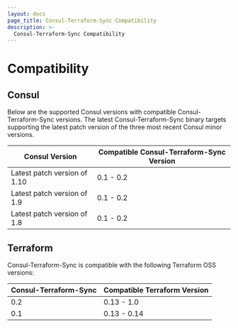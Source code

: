 ```yaml
---
layout: docs
page_title: Consul-Terraform-Sync Compatibility
description: >-
  Consul-Terraform-Sync Compatibility
---
```


# Compatibility

## Consul

Below are the supported Consul versions with compatible Consul-Terraform-Sync versions. The latest Consul-Terraform-Sync binary targets supporting the latest patch version of the three most recent Consul minor versions.

| Consul Version               | Compatible Consul-Terraform-Sync Version |
| ---------------------------- | ---------------------------------------- |
| Latest patch version of 1.10 | 0.1 - 0.2                                |
| Latest patch version of 1.9  | 0.1 - 0.2                                |
| Latest patch version of 1.8  | 0.1 - 0.2                                |

## Terraform

Consul-Terraform-Sync is compatible with the following Terraform OSS versions:

| Consul-Terraform-Sync | Compatible Terraform Version |
| --------------------- | ---------------------------- |
| 0.2                   | 0.13 - 1.0                   |
| 0.1                   | 0.13 - 0.14                  |
